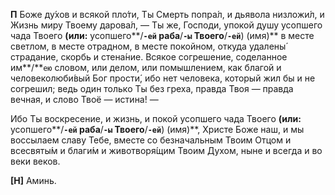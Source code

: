 **П** Боже ду́хов и всякой пло́ти, Ты Смерть попра́л, и дьявола низложи́л, и Жизнь миру Твоему дарова́л, — Ты же, Господи, упокой душу усопшего чада Твоего **(или:** усопшего**/**`-ей` раба**/**`-ы` Твоего**/**`-ей`**) (имя)** в месте светлом, в месте отрадном, в месте покойном, откуда удалены́ страдание, скорбь и стена́ние. Всякое согрешение, соделанное им**/**`ею` словом, или делом, или помышлением, как благой и человеколюби́вый Бог прости́, ибо нет человека, который жил бы и не согрешил; ведь один только Ты без греха, правда Твоя — правда вечная, и слово Твоё — истина! —

Ибо Ты воскресение, и жизнь, и покой усопшего чада Твоего **(или:** усопшего**/**`-ей` раба**/**`-ы` Твоего**/**`-ей`**) (имя)**, Христе Боже наш, и мы воссылаем славу Тебе, вместе со безначальным Твоим Отцом и всесвяты́м и благи́м и животворя́щим Твоим Духом, ныне и всегда и во веки веков.

**[Н]** Аминь.
